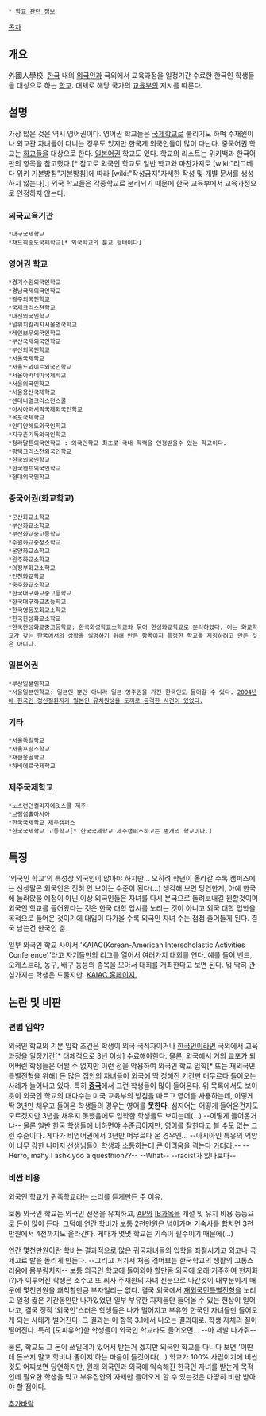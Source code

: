  * [[학교 관련 정보]]

[[목차]]
== 개요 ==
外國人學校. [[한국]] 내의 [[외국인]]과 국외에서 교육과정을 일정기간 수료한 한국인 학생들을 대상으로 하는 [[학교]]. 대체로 해당 국가의 [[교육부]]의 지시를 따른다.

== 설명 ==
가장 많은 것은 역시 영어권이다. 영어권 학교들은 [[국제학교]]로 불리기도 하며 주재원이나 외교관 자녀들이 다니는 경우도 있지만 한국계 외국인들이 많이 다닌다. 중국어권 학교는 [[화교]]들을 대상으로 한다. [[일본어]]권 학교도 있다. 학교의 리스트는 위키백과 한국어판의 항목을 참고했다.[* 참고로 외국인 학교도 일반 학교와 마찬가지로 [wiki:"리그베다 위키 기본방침"기본방침]에 따라 [wiki:"작성금지"자세한 작성 및 개별 문서를 생성하지 않는다].] 외국 학교들은 각종학교로 분리되기 때문에 한국 교육부에서 교육과정으로 인정하지 않는다.
=== 외국교육기관 ===
 *대구국제학교 
 *채드윅송도국제학교[* 외국학교의 분교 형태이다]
=== 영어권 학교 ===
 *경기수원외국인학교 
 *경남국제외국인학교 
 *광주외국인학교 
 *국제크리스쳔학교
 *대전외국인학교 
 *덜위치칼리지서울영국학교 
 *레인보우외국인학교 
 *부산국제외국인학교 
 *부산외국인학교 
 *서울국제학교 
 *서울드와이트외국인학교 
 *서울아카데미국제학교 
 *서울외국인학교 
 *서울용산국제학교 
 *센테니얼크리스천스쿨 
 *아시아퍼시픽국제외국인학교 
 *옥포국제학교
 *인디안헤드외국인학교
 *지구촌기독외국인학교 
 *청라달튼외국인학교 : 외국인학교 최초로 국내 학력을 인정받을수 있는 학교이다.
 *평택크리스천외국인학교 
 *한국외국인학교
 *한국켄트외국인학교 
 *현대외국인학교
=== 중국어권(화교학교) ===
 *군산화교소학교
 *부산화교소학교 
 *부산화교중고등학교 
 *수원화교중정소학교 
 *온양화교소학교 
 *원주화교소학교 
 *의정부화교소학교 
 *인천화교학교 
 *충주화교소학교 
 *한국대구화교중고등학교 
 *한국대구화교초등학교 
 *한국영등포화교소학교 
 *한국한성화교소학교 
 *한국한성화교중고등학교: 한국화성학교소학교와 묶어 [[한성화교학교]]로 분리하였다. 이는 화교학교가 갖는 한국에서의 상황을 설명하기 위해 만든 항목이지 특정한 학교를 지칭하려고 만든 것은 아니다.
=== 일본어권 ===
 *부산일본인학교 
 *서울일본인학교: 일본인 뿐만 아니라 일본 영주권을 가진 한국인도 들어갈 수 있다. [http://ko.wikipedia.org/wiki/%EC%84%9C%EC%9A%B8_%EC%9D%BC%EB%B3%B8%EC%9D%B8_%ED%95%99%EA%B5%90_%EC%8A%B5%EA%B2%A9_%EC%82%AC%EA%B1%B4 2004년에 한국인 정신질환자가 일본인 유치원생을 도끼로 공격한 사건이 있었다.]
=== 기타 ===
 *서울독일학교 
 *서울프랑스학교 
 *재한몽골학교 
 *하비에르국제학교
=== 제주국제학교 ===
 *노스런던컬리지에잇스쿨 제주
 *브랭섬홀아시아 
 *한국국제학교 제주캠퍼스 
 *한국국제학교 고등학교[* 한국국제학교 제주캠퍼스하고는 별개의 학교이다.]

== 특징 ==
'외국인 학교'의 특성상 외국인이 많아야 하지만... 오히려 학년이 올라갈 수록 캠퍼스에는 선생말곤 외국인은 전혀 안 보이는 수준이 된다(...) 생각해 보면 당연한게, 아예 한국에 눌러앉을 예정이 아닌 이상 외국인들은 자녀를 다시 본국으로 돌려보내길 원할것이며 외국인 학교를 들어왔다는 것은 한국 대학 입시를 노리는 것이 아니고 외국 대학 입학을 목적으로 들어온 것이기에 대입이 다가올 수록 외국인 자녀 수는 점점 줄어들게 된다. 결국 남는건 한국인 뿐.

일부 외국인 학교 사이서 'KAIAC(Korean-American Interscholastic Activities Conference)'라고 자기들만의 리그를 열어서 여러가지 대회를 연다. 예를 들어 밴드, 오케스트라, 농구, 배구 등등의 종목을 모아서 대회를 개최한다고 보면 된다. 뭐 딱히 관심가지는 학생은 드물지만. [http://www.kaiac.org KAIAC 홈페이지.]

== 논란 및 비판 ==

=== 편법 입학? ===
외국인 학교의 기본 입학 조건은 학생이 외국 국적자이거나 [[한국인]]이라면 국외에서 교육과정을 일정기간[* 대체적으로 3년 이상] 수료해야한다. 물론, 외국에서 거의 교포가 되어버린 학생들은 어쩔 수 없지만 이런 점을 악용하여 외국인 학교 입학[* 또는 재외국민특별전형을 위해] 돈 많은 집안의 자녀들이 외국에 딱 정해진 기간만 머무르다 들어오는 사례가 늘어나고 있다. 특히 '''[[중국]]'''에서 그런 학생들이 많이 들어온다. 위 목록에서도 보이듯이 외국인 학교의 대다수는 미국 교육부의 방침을 따르고 영어를 사용하는데, 이렇게 딱 3년만 채우고 들어온 학생들의 경우는 영어를 '''못한다.''' 심지어는 어떻게 들어온건지도 모르겠지만 3년을 채우지 못했음에도 입학한 학생들도 보이는데(...) --어떻게 들어온거냐-- 물론 일반 한국 학생들에 비하면야 수준급이지만, 영어를 잘한다고 볼 수도 없는 그런 수준이다. 게다가 비영어권에서 3년만 머무르다 온 경우엔... --아시아인 특유의 억양이 너무 강한 나머지 선생님들이 학생과 소통하는데 큰 어려움을 겪는다 [[카더라]].-- --Herro, mahy I ashk yoo a questhion??-- --What-- --racist가 있나보다--

=== 비싼 비용 ===
외국인 학교가 귀족학교라는 소리를 듣게만든 주 이유.

보통 외국인 학교는 외국인 선생을 유치하고, [[AP]]와 [[IB]]과목을 개설 및 유지 비용 등등으로 돈이 많이 든다. 그덕에 연간 학비가 보통 2천만원은 넘어가며 기숙사를 합치면 3천만원에서 4천까지도 올라간다. 게다가 몇몇 학교는 기숙이 필수이기 때문에(...)

연간 몇천만원이란 학비는 결과적으로 많은 귀국자녀들의 입학을 좌절시키고 외고나 국제고로 발을 돌리게 만든다. --그리고 거기서 처음 겪어보는 한국학교의 생활의 고통스러움에 몸부림치지-- 보통 외국인 학교에 들어와야 할만큼 외국에 오래 거주하여 현지화(?)가 이루어진 학생은 소수고 또 회사 주재원의 자녀 신분으로 나간것이 대부분이기 때문에 몇천만원을 쾌척할만큼 부자일리는 없다. 결국 외국에서 [[재외국민특별전형]]을 노리고 일정 짧은 기간동안만 나가있었던 일부 부유한 자제들만 들어올 수 있는 현상이 일어나고, 결국 정작 '외국인'스러운 학생들은 나가 떨어지고 부유한 한국인 자녀들만 들어오게 되는 사태가 벌어진다. 그 결과는 이 항목 3.1에서 나오는 결과대로. 학생 자체의 질이 떨어진다. 특히 [도피유학]한 학생들이 외국인 학교라도 들어오면... --아 제발 나가줘--

물론, 학교도 그 돈이 쓰일데가 있어서 받는거 겠지만 외국인 학교를 다니다 보면 '이딴데 돈쓰지 말고 학비나 줄이지'하는 마음이 들것이다(...) 학교가 100% 사립이기에 비싼것도 어찌보면 당연하지만, 원래 외국인과 외국에 익숙해진 한국인 자녀를 받는게 목적인데 필요한 학생을 막고 부유집안의 자제만 들어오게 할 수 있는것은 마땅히 비판 받아야 할 점이다.




[[추가바람]]
